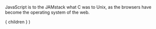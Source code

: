 
JavaScript is to the JAMstack what C was to Unix,
as the browsers have become the operating system of the web.

  <Layout>
    { children }
  </Layout>
)
